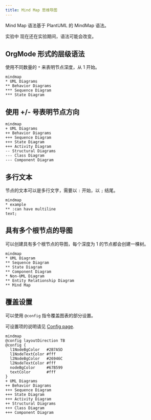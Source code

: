 ```yaml
---
title: Mind Map 思维导图
---
```


Mind Map 语法基于 PlantUML 的 MindMap 语法。

<span class="badge badge--info">实验中</span> 现在还在实验期间，语法可能会改变。

## OrgMode 形式的层级语法

使用不同数量的 `*` 来表明节点深度，从 1 开始。

```pintora play
mindmap
* UML Diagrams
** Behavior Diagrams
*** Sequence Diagram
*** State Diagram
```

## 使用 +/- 号表明节点方向

```pintora play
mindmap
+ UML Diagrams
++ Behavior Diagrams
+++ Sequence Diagram
+++ State Diagram
+++ Activity Diagram
-- Structural Diagrams
--- Class Diagram
--- Component Diagram
```

## 多行文本

节点的文本可以是多行文字，需要以 `:` 开始，以 `;` 结尾。

```pintora play
mindmap
* example
** :can have multiline
text;
```

## 具有多个根节点的导图

可以创建具有多个根节点的导图，每个深度为 1 的节点都会创建一棵树。

```pintora play
mindmap
* UML Diagram
** Sequence Diagram
** State Diagram
** Component Diagram
* Non-UML Diagram
** Entity Relationship Diagram
** Mind Map
```

## 覆盖设置

可以使用 `@config` 指令覆盖图表的部分设置。

可设置项的说明请见 [Config page](../configuration/config.md#mindmap).

```pintora play
mindmap
@config layoutDirection TB
@config {
  l1NodeBgColor   #2B7A5D
  l1NodeTextColor #fff
  l2NodeBgColor   #26946C
  l2NodeTextColor #fff
  nodeBgColor     #67B599
  textColor       #fff
}
+ UML Diagrams
++ Behavior Diagrams
+++ Sequence Diagram
+++ State Diagram
+++ Activity Diagram
++ Structural Diagrams
+++ Class Diagram
+++ Component Diagram
```
